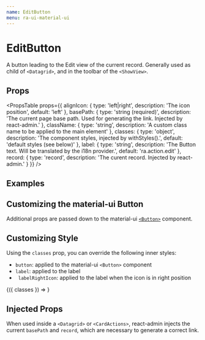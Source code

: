 ```yaml
---
name: EditButton
menu: ra-ui-material-ui
---
```



# EditButton

A button leading to the Edit view of the current record. Generally used as child of `<Datagrid>`, and in the toolbar of the `<ShowView>`.

<Playground>
    <EditButton />
</Playground>

## Props

<PropsTable props={{
    alignIcon: { type: 'left|right', description: 'The icon position', default: 'left' },
    basePath: { type: 'string (required)', description: 'The current page base path. Used for generating the link. Injected by react-admin.' },
    className: { type: 'string', description: 'A custom class name to be applied to the main element' },
    classes: { type: 'object', description: 'The component styles, injected by withStyles().', default: 'default styles (see below)' },
    label: { type: 'string', description: 'The Button text. Will be translated by the i18n provider.', default: 'ra.action.edit' },
    record: { type: 'record', description: 'The curent record. Injected by react-admin.' }
}} />

## Examples

<Playground>
    <div style={{ display:'flex', justifyContent: 'space-around' }}>
        <EditButton label="Post details" />
        <EditButton alignIcon="right" />
        <EditButton className="Foo" />
    </div>
</Playground>

## Customizing the material-ui Button

Additional props are passed down to the material-ui [`<Button>`](https://material-ui.com/demos/buttons/) component.

<Playground>    
    <div style={{ display:'flex', justifyContent: 'space-around' }}>
        <EditButton variant="outlined" />
        <EditButton size="large" />
        <EditButton variant="contained" color="secondary" />
    </div>
</Playground>

## Customizing Style

Using the `classes` prop, you can override the following inner styles:

- `button`: applied to the material-ui `<Button>` component
- `label`: applied to the label
- ` labelRightIcon`: applied to the label when the icon is in right position


<Playground>
    <WithStyles styles={{ label: { color: 'red' }}}>
        {({ classes }) => <EditButton classes={{ label: classes.label }} />}
    </WithStyles>
</Playground>


## Injected Props

When used inside a `<Datagrid>` or `<CardActions>`, react-admin injects the current `basePath` and `record`, which are necessary to generate a correct link.

<Playground>
    <EditButton basePath="posts" record={{ id: 123, title: "hello, world" }} />
</Playground>
